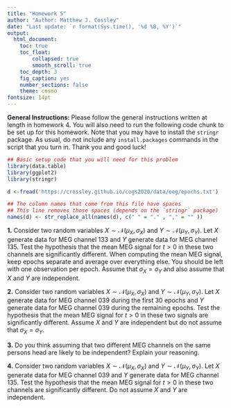 ```yaml
---
title: "Homework 5"
author: "Author: Matthew J. Cossley"
date: "Last update: `r format(Sys.time(), '%d %B, %Y')`"
output:
  html_document:
    toc: true
    toc_float:
        collapsed: true
        smooth_scroll: true
    toc_depth: 3
    fig_caption: yes
    number_sections: false
    theme: cosmo
fontsize: 14pt
---
```


**General Instructions:** Please follow the general
instructions written at length in homework 4. You will also
need to run the following code chunk to be set up for this
homework. Note that you may have to install the `stringr`
package. As usual, do not include any `install.packages`
commands in the script that you turn in. Thank you and good
luck!

```r
## Basic setup code that you will need for this problem
library(data.table)
library(ggplot2)
library(stringr)

d <-fread('https://crossley.github.io/cogs2020/data/eeg/epochs.txt')

## The column names that come from this file have spaces
## This line removes those spaces (depends on the `stringr` package)
names(d) <- str_replace_all(names(d), c(" " = "." , "," = "" ))
```

**1.**
Consider two random variables $X \sim \mathcal{N}(\mu_X,
\sigma_X)$ and $Y \sim \mathcal{N}(\mu_Y, \sigma_Y)$. Let
$X$ generate data for MEG channel 133 and $Y$ generate data
for MEG channel 135. Test the hypothesis that the mean MEG
signal for $t > 0$ in these two channels are significantly
different. When computing the mean MEG signal, keep epochs
separate and average over everything else. You should be
left with one observation per epoch. Assume that $\sigma_X =
\sigma_Y$ and also assume that $X$ and $Y$ are independent.

**2.**
Consider two random variables $X \sim \mathcal{N}(\mu_X,
\sigma_X)$ and $Y \sim \mathcal{N}(\mu_Y, \sigma_Y)$. Let
$X$ generate data for MEG channel 039 during the first 30
epochs and $Y$ generate data for MEG channel 039 during the
remaining epochs. Test the hypothesis that the mean MEG
signal for $t > 0$ in these two signals are significantly
different. Assume $X$ and $Y$ are independent but do not
assume that $\sigma_X=\sigma_Y$.

**3.**
Do you think assuming that two different MEG channels on the
same persons head are likely to be independent? Explain your
reasoning.

**4.**
Consider two random variables $X \sim \mathcal{N}(\mu_X,
\sigma_X)$ and $Y \sim \mathcal{N}(\mu_Y, \sigma_Y)$. Let
$X$ generate data for MEG channel 039 and $Y$ generate data
for MEG channel 135. Test the hypothesis that the mean MEG
signal for $t > 0$ in these two channels are significantly
different. Do not assume $X$ and $Y$ are independent.